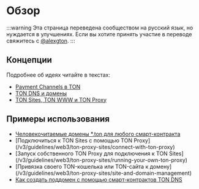 # Обзор

:::warning
Эта страница переведена сообществом на русский язык, но нуждается в улучшениях. Если вы хотите принять участие в переводе свяжитесь с [@alexgton](https://t.me/alexgton).
:::

## Концепции

Подробнее об идеях читайте в текстах:

- [Payment Channels в TON](https://blog.ton.org/ton-payments)
- [TON DNS и домены](/v3/guidelines/web3/ton-dns/dns)
- [TON Sites, TON WWW и TON Proxy](https://blog.ton.org/ton-sites)

## Примеры использования

- [Человекочитаемые домены \*.ton для любого смарт-контракта](/v3/guidelines/web3/ton-dns/dns)
- [Подключиться к TON Sites с помощью TON Proxy] (/v3/guidelines/web3/ton-proxy-sites/connect-with-ton-proxy)
- [Запуск собственного TON Proxy для подключения к TON Sites] (/v3/guidelines/web3/ton-proxy-sites/running-your-own-ton-proxy)
- [Привязка своего TON-кошелька или TON-сайта к домену] (/v3/guidelines/web3/ton-proxy-sites/site-and-domain-management)
- [Как создать поддомен с помощью смарт-контрактов TON DNS](/v3/guidelines/web3/ton-proxy-sites/site-and-domain-management#how-to-set-up-subdomains)
